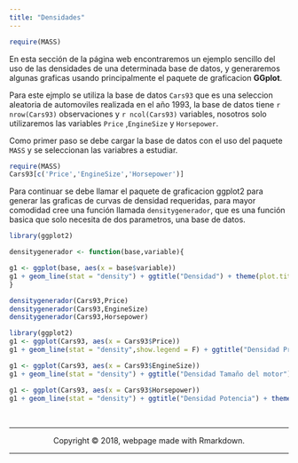 ```yaml
---
title: "Densidades"
---
```


```r
require(MASS)
```


En esta sección de la página web encontraremos un ejemplo sencillo del uso de las densidades de una determinada base de datos, y generaremos algunas graficas usando principalmente el paquete de graficacion **GGplot**.

Para este ejmplo se utiliza la base de datos `Cars93` que es una seleccion aleatoria de automoviles realizada en el año 1993, la base de datos tiene `r nrow(Cars93)` observaciones y `r ncol(Cars93)` variables, nosotros solo utilizaremos las variables `Price` ,`EngineSize` y `Horsepower`.

Como primer paso se debe cargar la base de datos con el uso del paquete `MASS` y se seleccionan las variabres a estudiar.

```r
require(MASS)
Cars93[c('Price','EngineSize','Horsepower')]
```
Para continuar se debe llamar el paquete de graficacion ggplot2 para generar las graficas de curvas de densidad requeridas, para mayor comodidad cree una función llamada `densitygenerador`, que es una función basica que solo necesita de dos parametros, una base de datos.

```r
library(ggplot2)

densitygenerador <- function(base,variable){

g1 <- ggplot(base, aes(x = base$variable))
g1 + geom_line(stat = "density") + ggtitle("Densidad") + theme(plot.title = element_text(hjust = 0.5))+xlab("")
}

densitygenerador(Cars93,Price)
densitygenerador(Cars93,EngineSize)
densitygenerador(Cars93,Horsepower)
```
```r
library(ggplot2)
g1 <- ggplot(Cars93, aes(x = Cars93$Price))
g1 + geom_line(stat = "density",show.legend = F) + ggtitle("Densidad Precio") + theme(plot.title = element_text(hjust = 0.5))+xlab("")

g1 <- ggplot(Cars93, aes(x = Cars93$EngineSize))
g1 + geom_line(stat = "density") + ggtitle("Densidad Tamaño del motor") + theme(plot.title = element_text(hjust = 0.5))+xlab("")

g1 <- ggplot(Cars93, aes(x = Cars93$Horsepower))
g1 + geom_line(stat = "density") + ggtitle("Densidad Potencia") + theme(plot.title = element_text(hjust = 0.5))+xlab("")
```


<br>
<hr>
<p><center>Copyright &copy; 2018, webpage made with Rmarkdown.</center></p>
<hr>